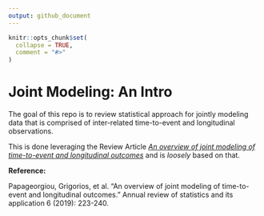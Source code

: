 ```yaml
---
output: github_document
---
```


<!-- README.md is generated from README.Rmd. Please edit that file -->

```r
knitr::opts_chunk$set(
  collapse = TRUE,
  comment = "#>"
)
```

# Joint Modeling: An Intro

<!-- badges: start -->
<!-- badges: end -->

The goal of this repo is to review statistical approach for jointly modeling 
data that is comprised of inter-related time-to-event and longitudinal 
observations. 

This is done leveraging the Review Article [*An overview of joint modeling of time-to-event and longitudinal outcomes*](https://www.annualreviews.org/doi/abs/10.1146/annurev-statistics-030718-105048) and
is *loosely* based on that.


**Reference:**

Papageorgiou, Grigorios, et al. "An overview of joint modeling of time-to-event and longitudinal outcomes." Annual review of statistics and its application 6 (2019): 223-240.